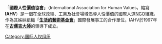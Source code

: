 {{Newsrelease|time=2021-05-03T14:47:37+00:00}}
{{expand|time=2015-04-22T10:59:06+00:00}}
「'''國際人性價值協會'''」（International Association for Human Values，縮寫'''IAHV'''）是一個在全球政經、工業及社會場域倡導人性價值的國際人道[[非政府組織|NGO]]組織，作為其姊妹組織「'''[[生活的藝術基金會|生活的藝術基金會]]'''」國際發展事工的合作單位。IAHV於1997年在'''[[詩麗·詩麗·若威·香卡|古儒吉大師]]'''的領導下成立。

[[Category:国际人权组织|Category:国际人权组织]]